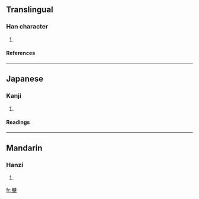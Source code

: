 ==Translingual==
===Han character===
{{Han char|rn=32|rad=土|as=20|sn=23|four=6610<sub>4</sub>|canj=田田田田土 (WWWWG)}}
# {{defn|Han|sort=土20}}
====References====
{{Han ref|kx=0242.320|dkj=05629|dj=0482.300|hdz=10502.190|uh=58E8|ud=22760|bh=F7D2|bd=63442}}
----
==Japanese==
===Kanji===
{{ja-kanji|grade=|rs=土20}}
# {{defn|Japanese}} 
====Readings====
{{ja-readings|on=[[らい]] (rai)|kun=}}
----
==Mandarin==
===Hanzi===
{{cmn-hanzi|pin=[[léi]] (lei2)|wg=lei<sup>2</sup>}}
# {{defn|Mandarin}}

[[fr:壨]]